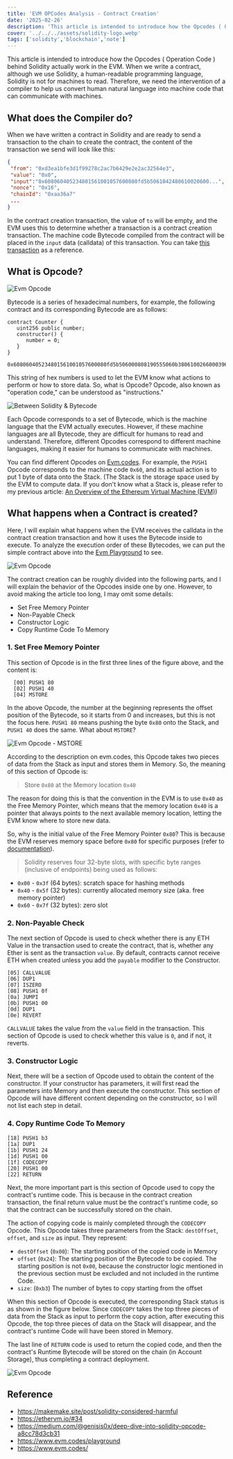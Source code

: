 ```yaml
---
title: 'EVM OPCodes Analysis - Contract Creation'
date: '2025-02-26'
description: 'This article is intended to introduce how the Opcodes ( Operation Code ) behind Solidity actually work in the EVM.'
cover: '../../../assets/solidity-logo.webp' 
tags: ['solidity','blockchain','note'] 
---
```

This article is intended to introduce how the Opcodes ( Operation Code ) behind Solidity actually work in the EVM. When we write a contract, although we use Solidity, a human-readable programming language, Solidity is not for machines to read. Therefore, we need the intervention of a compiler to help us convert human natural language into machine code that can communicate with machines.

## What does the Compiler do?

When we have written a contract in Solidity and are ready to send a transaction to the chain to create the contract, the content of the transaction we send will look like this:

```json
{
 "from": "0xd3ea1bfe3d1f99278c2ac7b6429e2e2ac32564e3",
 "value": "0x0",
 "input":"0x608060405234801561001057600080fd5b5061042480610020600...",
 "nonce": "0x16",
 "chainId": "0xaa36a7"
 ...
}
```

In the contract creation transaction, the value of `to` will be empty, and the EVM uses this to determine whether a transaction is a contract creation transaction. The machine code Bytecode compiled from the contract will be placed in the `input` data (calldata) of this transaction. You can take [this transaction](https://sepolia.etherscan.io/tx/0x8812615296a9f6f6fae1de7d972552cc40524d19367d5cbafefd598ff3e0b375) as a reference.

## What is Opcode?

 ![Evm Opcode](../../../assets/evm-opcode-deepdive/opcodes.png) 

Bytecode is a series of hexadecimal numbers, for example, the following contract and its corresponding Bytecode are as follows:

```solidity
contract Counter {
   uint256 public number;
   constructor() {
	  number = 0;
   }
}
```

```hex
0x608060405234801561001057600080fd5b506000808190555060b3806100266000396000f3fe6080604052348015600f57600080fd5b506004361060285760003560e01c80638381f58a14602d575b600080fd5b60336047565b604051603e91906064565b60405180910390f35b60005481565b6000819050919050565b605e81604d565b82525050565b6000602082019050607760008301846057565b9291505056fea26469706673582212202330b5c2a9b4fcbeb35a369dde8d746f76c57572fac897fed104ddef9f31da6364736f6c63430008130033
```

This string of hex numbers is used to let the EVM know what actions to perform or how to store data. So, what is Opcode? Opcode, also known as "operation code," can be understood as "instructions."

 ![Between Solidity & Bytecode](../../../assets/evm-opcode-deepdive/language-level.png)
 
Each Opcode corresponds to a set of Bytecode, which is the machine language that the EVM actually executes. However, if these machine languages are all Bytecode, they are difficult for humans to read and understand. Therefore, different Opcodes correspond to different machine languages, making it easier for humans to communicate with machines.

You can find different Opcodes on [Evm.codes](https://www.evm.codes/). For example, the `PUSH1` Opcode corresponds to the machine code `0x60`, and its actual action is to put 1 byte of data onto the Stack. (The Stack is the storage space used by the EVM to compute data. If you don't know what a Stack is, please refer to my previous article: [An Overview of the Ethereum Virtual Machine (EVM)](https://powersandwich.com.tw/en/posts/evm-structure-overview/#evm-data-types))

## What happens when a Contract is created?

Here, I will explain what happens when the EVM receives the calldata in the contract creation transaction and how it uses the Bytecode inside to execute. To analyze the execution order of these Bytecodes, we can put the simple contract above into the [Evm Playground](https://www.evm.codes/playground) to see.

![Evm Opcode](../../../assets/evm-opcode-deepdive/evm-playground.png)

The contract creation can be roughly divided into the following parts, and I will explain the behavior of the Opcodes inside one by one. However, to avoid making the article too long, I may omit some details:

- Set Free Memory Pointer
- Non-Payable Check
- Constructor Logic
- Copy Runtime Code To Memory

### 1. Set Free Memory Pointer

This section of Opcode is in the first three lines of the figure above, and the content is:

```
  [00] PUSH1 80
  [02] PUSH1 40
  [04] MSTORE
```

In the above Opcode, the number at the beginning represents the offset position of the Bytecode, so it starts from 0 and increases, but this is not the focus here. `PUSH1 80` means pushing the byte `0x80` onto the Stack, and `PUSH1 40` does the same. What about `MSTORE`?

![Evm Opcode - MSTORE](../../../assets/evm-opcode-deepdive/mstore.png)

According to the description on evm.codes, this Opcode takes two pieces of data from the Stack as input and stores them in Memory. So, the meaning of this section of Opcode is:

> Store `0x80` at the Memory location `0x40`

The reason for doing this is that the convention in the EVM is to use `0x40` as the Free Memory Pointer, which means that the memory location `0x40` is a pointer that always points to the next available memory location, letting the EVM know where to store new data.

So, why is the initial value of the Free Memory Pointer `0x80`? This is because the EVM reserves memory space before `0x80` for specific purposes (refer to [documentation](https://docs.soliditylang.org/en/latest/internals/layout_in_memory.html)).

> Solidity reserves four 32-byte slots, with specific byte ranges (inclusive of endpoints) being used as follows:

- `0x00` - `0x3f` (64 bytes): scratch space for hashing methods
- `0x40` - `0x5f` (32 bytes): currently allocated memory size (aka. free memory pointer)
- `0x60` - `0x7f` (32 bytes): zero slot

### 2. Non-Payable Check

The next section of Opcode is used to check whether there is any ETH Value in the transaction used to create the contract, that is, whether any Ether is sent as the transaction `value`. By default, contracts cannot receive ETH when created unless you add the `payable` modifier to the Constructor.

```
[05] CALLVALUE 
[06] DUP1
[07] ISZERO
[08] PUSH1 0f 
[0a] JUMPI 
[0b] PUSH1 00 
[0d] DUP1 
[0e] REVERT
```

`CALLVALUE` takes the value from the `value` field in the transaction. This section of Opcode is used to check whether this value is `0`, and if not, it reverts.

### 3. Constructor Logic

Next, there will be a section of Opcode used to obtain the content of the constructor. If your constructor has parameters, it will first read the parameters into Memory and then execute the constructor. This section of Opcode will have different content depending on the constructor, so I will not list each step in detail.

### 4. Copy Runtime Code To Memory

```
[18] PUSH1 b3 
[1a] DUP1 
[1b] PUSH1 24 
[1d] PUSH1 00 
[1f] CODECOPY 
[20] PUSH1 00 
[22] RETURN
```

Next, the more important part is this section of Opcode used to copy the contract's runtime code. This is because in the contract creation transaction, the final return value must be the contract's runtime code, so that the contract can be successfully stored on the chain.

The action of copying code is mainly completed through the `CODECOPY` Opcode. This Opcode takes three parameters from the Stack: `destOffset`, `offset`, and `size` as input. They represent:

- `destOffset` (`0x00`): The starting position of the copied code in Memory
- `offset` (`0x24`): The starting position of the Bytecode to be copied. The starting position is not `0x00`, because the constructor logic mentioned in the previous section must be excluded and not included in the runtime Code.
- `size`: (`0xb3`) The number of bytes to copy starting from the offset

When this section of Opcode is executed, the corresponding Stack status is as shown in the figure below. Since `CODECOPY` takes the top three pieces of data from the Stack as input to perform the copy action, after executing this Opcode, the top three pieces of data on the Stack will disappear, and the contract's runtime Code will have been stored in Memory.

The last line of `RETURN` code is used to return the copied code, and then the contract's Runtime Bytecode will be stored on the chain (in Account Storage), thus completing a contract deployment.

![Evm Opcode](../../../assets/evm-opcode-deepdive/copycode-stack.png)

## Reference

- https://makemake.site/post/solidity-considered-harmful
- https://ethervm.io/#34
- https://medium.com/@genisis0x/deep-dive-into-solidity-opcode-a8cc78d3cb31
- https://www.evm.codes/playground
- https://www.evm.codes/
